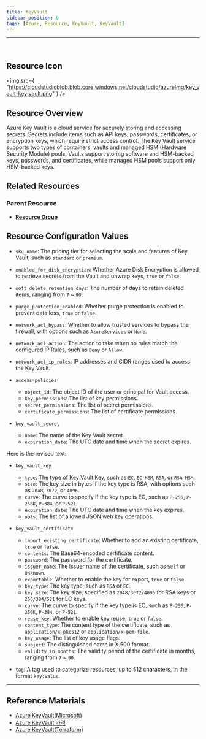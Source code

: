 ```yaml
---
title: KeyVault
sidebar_position: 0
tags: [Azure, Resource, KeyVault, KeyVault]
---
```


<hr />
<br />

## Resource Icon

<img
    src={
        "https://cloudstudioblob.blob.core.windows.net/cloudstudio/azureImg/key_vault-key_vault.png"
    }
/>

## Resource Overview

Azure Key Vault is a cloud service for securely storing and accessing secrets. 
Secrets include items such as API keys, passwords, certificates, or encryption keys, which require strict access control. 
The Key Vault service supports two types of containers: vaults and managed HSM (Hardware Security Module) pools. 
Vaults support storing software and HSM-backed keys, passwords, and certificates, while managed HSM pools support only HSM-backed keys.

## Related Resources

### Parent Resource

-   [**Resource Group**](https://docs.cstudio.app/docs/resource/azure/Base/ResourceGroup)

## Resource Configuration Values

- `sku_name`: The pricing tier for selecting the scale and features of Key Vault, such as `standard` or `premium`.

- `enabled_for_disk_encryption`: Whether Azure Disk Encryption is allowed to retrieve secrets from the Vault and unwrap keys, `true` or `false`.

- `soft_delete_retention_days`: The number of days to retain deleted items, ranging from `7` ~ `90`.

- `purge_protection_enabled`: Whether purge protection is enabled to prevent data loss, `true` or `false`.

- `network_acl_bypass`: Whether to allow trusted services to bypass the firewall, with options such as `AzureServices` or `None`.

- `network_acl_action`: The action to take when no rules match the configured IP Rules, such as `Deny` or `Allow`.

- `network_acl_ip_rules`: IP addresses and CIDR ranges used to access the Key Vault.

- `access_policies`
    - `object_id`: The object ID of the user or principal for Vault access.
    - `key_permissions`: The list of key permissions.
    - `secret_permissions`: The list of secret permissions.
    - `certificate_permissions`: The list of certificate permissions.

- `key_vault_secret`
    - `name`: The name of the Key Vault secret.
    - `expiration_date`: The UTC date and time when the secret expires.

Here is the revised text:

- `key_vault_key`
    - `type`: The type of Key Vault Key, such as `EC`, `EC-HSM`, `RSA`, or `RSA-HSM`.
    - `size`: The key size in bytes if the key type is RSA, with options such as `2048`, `3072`, or `4096`.
    - `curve`: The curve to specify if the key type is EC, such as `P-256`, `P-256K`, `P-384`, or `P-521`.
    - `expiration_date`: The UTC date and time when the key expires.
    - `opts`: The list of allowed JSON web key operations.

- `key_vault_certificate`
    - `import_existing_certificate`: Whether to add an existing certificate, `true` or `false`.
    - `contents`: The Base64-encoded certificate content.
    - `password`: The password for the certificate.
    - `issuer_name`: The issuer name of the certificate, such as `Self` or `Unknown`.
    - `exportable`: Whether to enable the key for export, `true` or `false`.
    - `key_type`: The key type, such as `RSA` or `EC`.
    - `key_size`: The key size, specified as `2048/3072/4096` for RSA keys or `256/384/521` for EC keys.
    - `curve`: The curve to specify if the key type is EC, such as `P-256`, `P-256K`, `P-384`, or `P-521`.
    - `reuse_key`: Whether to enable key reuse, `true` or `false`.
    - `content_type`: The content type of the certificate, such as `application/x-pkcs12` or `application/x-pem-file`.
    - `key_usage`: The list of key usage flags.
    - `subject`: The distinguished name in X.500 format.
    - `validity_in_months`: The validity period of the certificate in months, ranging from `7` ~ `90`.

- `tag`: A tag used to categorize resources, up to 512 characters, in the format `key:value`.

---

## Reference Materials

-   [Azure KeyVault(Microsoft)](https://learn.microsoft.com/ko-kr/azure/key-vault/general/overview)
-   [Azure KeyVault 가격](https://azure.microsoft.com/en-us/pricing/details/key-vault/)
-   [Azure KeyVault(Terraform)](https://registry.terraform.io/providers/hashicorp/azurerm/latest/docs/resources/key_vault)
